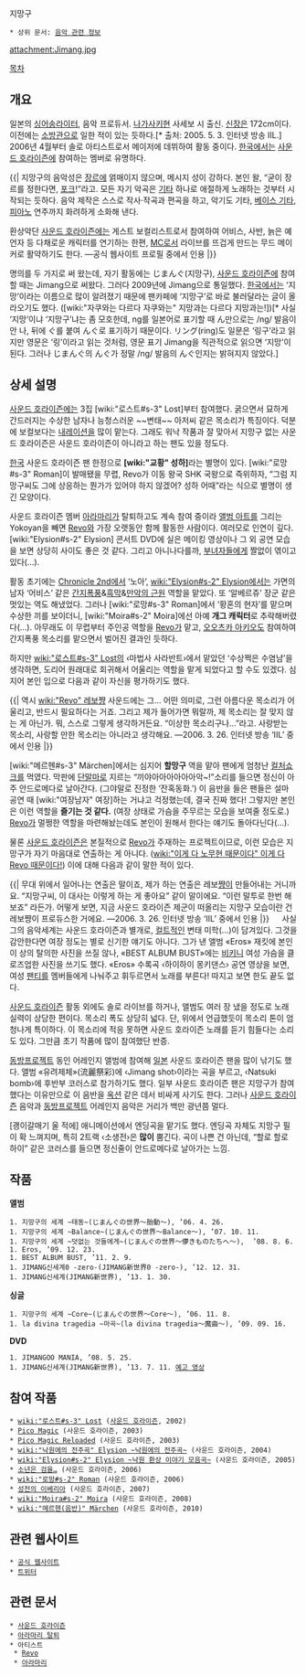 지망구
 * 상위 문서: [[음악 관련 정보]]
attachment:Jimang.jpg

[[목차]]

== 개요 ==
일본의 [[싱어송라이터]], 음악 프로듀서. [[나가사키]]현 사세보 시 출신. [[신장]]은 172cm이다. 이전에는 [[소방관]]으로 일한 적이 있는 듯하다.[* 출처: 2005. 5. 3. 인터넷 방송 IIL.] 2006년 4월부터 솔로 아티스트로서 메이저에 데뷔하여 활동 중이다. [[한국]]에서는 [[사운드 호라이즌]]에 참여하는 멤버로 유명하다.

{{|
지망구의 음악성은 [[장르]]에 얽매이지 않으며, 메시지 성이 강하다. 본인 왈, “굳이 장르를 정한다면, [[포크]]!”라고. 모든 자기 악곡은 [[기타]] 하나로 애절하게 노래하는 것부터 시작되는 듯하다. 음악 제작은 스스로 작사·작곡과 편곡을 하고, 악기도 기타, [[베이스 기타]], [[피아노]] 연주까지 화려하게 소화해 낸다.

환상악단 [[사운드 호라이즌]]에는 게스트 보컬리스트로서 참여하여 어비스, 사반, 늙은 예언자 등 다채로운 캐릭터를 연기하는 한편, [[MC]]로서 라이브를 뜨겁게 만드는 무드 메이커로 활약하기도 한다. —공식 웹사이트 프로필 중에서 인용
|}}

명의를 두 가지로 써 왔는데, 자기 활동에는 じまんぐ(지망구), [[사운드 호라이즌]]에 참여할 때는 Jimang으로 써왔다. 그러다 2009년에 Jimang으로 통일했다. [[한국]]에서는 ‘지망’이라는 이름으로 많이 알려졌기 때문에 팬카페에 ‘지망구’로 바로 불러달라는 글이 올라오기도 했다. ([wiki:"자쿠와는 다르다 자쿠와는" 지망과는 다르다 지망과는!])[* 사실 ‘지망’이냐 ‘지망구’냐는 좀 모호한데, ng를 일본어로 표기할 때 ん만으로는 /ng/ 발음이 안 나, 뒤에 ぐ를 붙여 んぐ로 표기하기 때문이다. リング(ring)도 일문은 ‘링구’라고 읽지만 영문은 ‘링’이라고 읽는 것처럼, 영문 표기 Jimang을 직관적으로 읽으면 ‘지망’이 된다. 그러나 じまんぐ의 んぐ가 정말 /ng/ 발음의 んぐ인지는 밝혀지지 않았다.]

== 상세 설명 ==
[[사운드 호라이즌]]에는 3집 [wiki:"로스트#s-3" Lost]부터 참여했다. 굵으면서 묘하게 간드러지는 수상한 남자나 능청스러운 ~~변태~~ 아저씨 같은 목소리가 특징이다. 덕분에 보컬보다는 [[내레이션]]을 많이 맡는다. 그래도 워낙 작품과 잘 맞아서 지망구 없는 사운드 호라이즌은 사운드 호라이즌이 아니라고 하는 팬도 있을 정도다. 

[[한국]] 사운드 호라이즌 팬 한정으로 '''[wiki:"교황" 성하]'''라는 별명이 있다. [wiki:"로망#s-3" Roman]이 발매됐을 무렵, Revo가 이동 왕국 SHK 국왕으로 즉위하자, “그럼 지망구씨도 그에 상응하는 뭔가가 있어야 하지 않겠어? 성하 어때{{{?}}}”라는 식으로 별명이 생긴 모양이다.

사운드 호라이즌 멤버 [[아라마리]]가 탈퇴하고도 계속 참여 중이라 [[앨범 아트]]를 그리는 Yokoyan을 빼면 [[Revo]]와 가장 오랫동안 함께 활동한 사람이다. 여러모로 인연이 깊다. [wiki:"Elysion#s-2" Elysion] 콘서트 DVD에 실은 메이킹 영상이나 그 외 공연 모습을 보면 상당히 사이도 좋은 것 같다. 그리고 아니나다를까, [[부녀자]]들에게 짤없이 엮이고 있다(…). 

활동 초기에는 [[Chronicle 2nd]]에서 ‘노아’, [[wiki:"Elysion#s-2" Elysion]]에서는 가면의 남자 ‘어비스’ 같은 [[간지폭풍]]&[[흑막]]&[[만악의 근원]] 역할을 맡았다. 또 ‘알베르쥬’ 장군 같은 멋있는 역도 해냈었다. 그러나 [wiki:"로망#s-3" Roman]에서 ‘황혼의 현자’를 맡으며 수상한 끼를 보이더니, [wiki:"Moira#s-2" Moira]에선 아예 '''개그 캐릭터'''로 추락해버렸다(…). 아무래도 이 무렵부터 주인공 역할을 [[Revo]]가 맡고, [[오오츠카 아키오]]도 참여하여 간지폭풍 목소리를 맡으면서 벌어진 결과인 듯하다.

하지만 [[wiki:"로스트#s-3" Lost]]의 ‹마법사 사라반트›에서 맡았던 ‘수상쩍은 수염남’을 생각하면, 도리어 원래대로 회귀해서 어울리는 역할을 맡게 되었다고 할 수도 있겠다. 심지어 본인 입으로 다음과 같이 자신을 평가하기도 했다.

{{|
역시 [[wiki:"Revo" 레보]]쨩 사운드에는 그… 어떤 의미로, 그런 아름다운 목소리가 어울리고, 반드시 필요하다는 거죠. 그리고 제가 들어가면 뭐랄까, 제 목소리는 잘 맞지 않는 게 아닌가. 뭐, 스스로 그렇게 생각하거든요. “이상한 목소리구나…”라고. 사랑받는 목소리, 사랑할 만한 목소리는 아니라고 생각해요. —2006. 3. 26. 인터넷 방송 ‘IIL’ 중에서 인용
|}}

[wiki:"메르헨#s-3" Märchen]에서는 심지어 '''할망구''' 역을 맡아 팬에게 엄청난 [[컬처쇼크]]를 먹였다. 막판에 [[단말마]]로 지르는 “끼야아아아아아아악~!”소리를 들으면 정신이 아주 안드로메다로 날아간다. (그야말로 진정한 ‘잔혹동화.’) 이 음반을 들은 팬들은 설마 공연 때 [wiki:"여장남자" 여장]하는 거냐고 걱정했는데, 결국 진짜 했다! 그렇지만 본인은 이런 역할을 '''즐기는 것 같다.''' (여장 상태로 가슴을 주무르는 모습을 보여줄 정도로.) [[Revo]]가 멀쩡한 역할을 마련해놨는데도 본인이 원해서 한다는 얘기도 돌아다닌다(…).

물론 [[사운드 호라이즌]]은 본질적으로 [[Revo]]가 주재하는 프로젝트이므로, 이런 모습은 지망구가 자기 마음대로 연출하는 게 아니다. ([[wiki:"이게 다 노무현 때문이다" 이게 다 Revo 때문이다!]]) 이에 대해 다음과 같이 말한 적이 있다.

{{|
무대 위에서 일어나는 연출은 말이죠, 제가 하는 연출은 레보[[쨩]]이 만들어내는 거니까요. “지망구씨, 이 대사는 이렇게 하는 게 좋아요” 같이 말이에요. “이런 말투로 한번 해보죠” 라든가. 어떻게 보면, 지금 사운드 호라이즌 제군이 떠올리는 지망구 모습이란 건 레보쨩이 프로듀스한 거에요. —2006. 3. 26. 인터넷 방송 ‘IIL’ 중에서 인용
|}}
　
사실 그의 음악세계는 사운드 호라이즌과 별개로, [[컬트]]적인 변태 미학(...)이 담겨있다. 그것을 감안한다면 여장 정도는 별로 신기한 얘기도 아니다. 그가 낸 앨범 «Eros» 재킷에 본인이 상의 탈의한 사진을 쓰질 않나, «BEST ALBUM BUST»에는 [[비키니]] 여성 가슴을 클로즈업한 사진을 쓰기도 했다. «Eros» 수록곡 ‹하이하이 몽키댄스› 공연 영상을 보면, 여성 [[팬티]]를 멤버들에게 나눠주고 휘두르면서 노래를 부른다! 따지고 보면 한도 끝도 없다.

[[사운드 호라이즌]] 활동 외에도 솔로 라이브를 하거나, 앨범도 여러 장 냈을 정도로 노래 실력이 상당한 편이다. 목소리 폭도 상당히 넓다. 단, 위에서 언급했듯이 목소리 톤이 엄청나게 특이하다. 이 목소리에 적응 못하면 사운드 호라이즌 노래를 듣기 힘들다는 소리도 있다. 그만큼 초기 작품에 많이 참여했단 반증.

[[동방프로젝트]] 동인 어레인지 앨범에 참여해 [[일본]] 사운드 호라이즌 팬을 많이 낚기도 했다. 앨범 «유려제체»(流麗祭彩)에 ‹Jimang shot›이라는 곡을 부르고, ‹Natsuki bomb›에 후반부 코러스로 참가하기도 했다. 일부 사운드 호라이즌 팬은 지망구가 참여했다는 이유만으로 이 음반을 [[옥션]] 같은 데서 비싸게 사기도 한다. 그러나 [[사운드 호라이즌]] 음악과 [[동방프로젝트]] 어레인지 음악은 거리가 백만 광년쯤 멀다.

[괭이갈매기 울 적에] 애니메이션에서 엔딩곡을 맡기도 했다. 엔딩곡 자체도 지망구 필이 확 느껴지며, 특히 2트랙 ‹소생전›은 '''많이''' 뿜긴다. 곡이 나쁜 건 아닌데, “할로 할로 하이” 같은 코러스를 들으면 정신줄이 안드로메다로 날아가는 느낌.

== 작품 ==
'''앨범'''
 1. 지망구의 세계 ~태동~(じまんぐの世界～胎動～), ’06. 4. 26.
 1. 지망구의 세계 ~Balance~(じまんぐの世界～Balance～), ’07. 10. 11.
 1. 지망구의 세계 ~덧없는 것들에게~(じまんぐの世界～儚きものたちへ～),  ’08. 8. 6.
 1. Eros, ’09. 12. 23.
 1. BEST ALBUM BUST, ’11. 2. 9.
 1. JIMANG신세계0 -zero-(JIMANG新世界0 -zero-), ’12. 12. 31.
 1. JIMANG신세계(JIMANG新世界), ’13. 1. 30.

'''싱글'''
 1. 지망구의 세계 ~Core~(じまんぐの世界～Core～), ’06. 11. 8.
 1. la divina tragedia ~마곡~(la divina tragedia～魔曲～), ’09. 09. 16.

'''DVD'''
 1. JIMANGOO MANIA, ’08. 5. 25.
 1. JIMANG신세계(JIMANG新世界), ’13. 7. 11. [http://www.youtube.com/watch?v=8Oq7sy8Vp0w&feature=c4-overview&list=UUnK-rnWa36RE7nBySl44YtQ 예고 영상]

== 참여 작품 ==
 * [[wiki:"로스트#s-3" Lost]] ([[사운드 호라이즌]], 2002)
 * [[Pico Magic]] (사운드 호라이즌, 2003)
 * [[Pico Magic Reloaded]] (사운드 호라이즌, 2003)
 * [[wiki:"낙원에의 전주곡" Elysion ~낙원에의 전주곡~]] (사운드 호라이즌, 2004)
 * [[wiki:"Elysion#s-2" Elysion ~낙원 환상 이야기 모음곡~]] (사운드 호라이즌, 2005)
 * [[소년은 검을…]] (사운드 호라이즌, 2006)
 * [[wiki:"로망#s-2" Roman]] (사운드 호라이즌, 2006)
 * [[성전의 이베리아]] (사운드 호라이즌, 2007)
 * [[wiki:"Moira#s-2" Moira]] (사운드 호라이즌, 2008)
 * [[wiki:"메르헨(음반)" Märchen]] (사운드 호라이즌, 2010)

== 관련 웹사이트 ==
 * [http://jimang.com 공식 웹사이트]
 * [https://twitter.com/JIMANGBBM 트위터]

== 관련 문서 ==
 * [[사운드 호라이즌]]
 * [[아라마리 탈퇴]]
 * 아티스트
  * [[Revo]]
  * [[아라마리]]
